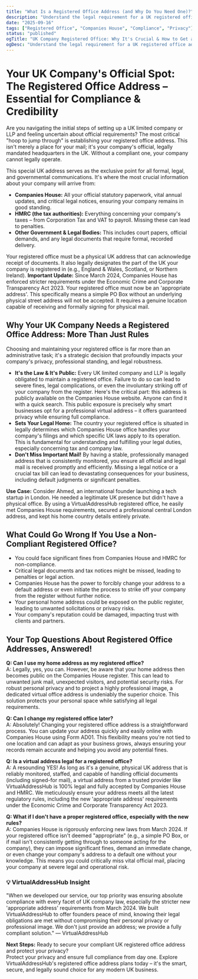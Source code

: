 ```yaml
---
title: "What Is a Registered Office Address (and Why Do You Need One)?"
description: "Understand the legal requirement for a UK registered office address and the new Companies House rules from March 2024. Learn how VirtualAddressHub provides a fully compliant and private solution for your UK company."
date: "2025-09-16"
tags: ["Registered Office", "Companies House", "Compliance", "Privacy"]
status: "published"
ogTitle: "UK Company Registered Office: Why It's Crucial & How to Get a Compliant Address (Post-March 2024)"
ogDesc: "Understand the legal requirement for a UK registered office address and the new Companies House rules from March 2024. Learn how VirtualAddressHub provides a fully compliant and private solution for your UK company."
---
```


# Your UK Company's Official Spot: The Registered Office Address – Essential for Compliance & Credibility

Are you navigating the initial steps of setting up a UK limited company or LLP and feeling uncertain about official requirements? The most critical "hoop to jump through" is establishing your registered office address. This isn't merely a place for your mail; it's your company's official, legally mandated headquarters in the UK. Without a compliant one, your company cannot legally operate.

This special UK address serves as the exclusive point for all formal, legal, and governmental communications. It's where the most crucial information about your company will arrive from:

- **Companies House:** All your official statutory paperwork, vital annual updates, and critical legal notices, ensuring your company remains in good standing.
- **HMRC (the tax authorities):** Everything concerning your company's taxes – from Corporation Tax and VAT to payroll. Missing these can lead to penalties.
- **Other Government & Legal Bodies:** This includes court papers, official demands, and any legal documents that require formal, recorded delivery.

Your registered office must be a physical UK address that can acknowledge receipt of documents. It also legally designates the part of the UK your company is registered in (e.g., England & Wales, Scotland, or Northern Ireland). **Important Update:** Since March 2024, Companies House has enforced stricter requirements under the Economic Crime and Corporate Transparency Act 2023. Your registered office must now be an 'appropriate address'. This specifically means a simple PO Box without an underlying physical street address will not be accepted. It requires a genuine location capable of receiving and formally signing for physical mail.

## Why Your UK Company Needs a Registered Office Address: More Than Just Rules

Choosing and maintaining your registered office is far more than an administrative task; it's a strategic decision that profoundly impacts your company's privacy, professional standing, and legal robustness.

- **It's the Law & It's Public:** Every UK limited company and LLP is legally obligated to maintain a registered office. Failure to do so can lead to severe fines, legal complications, or even the involuntary striking off of your company from the register. Here's the critical part: this address is publicly available on the Companies House website. Anyone can find it with a quick search. This public exposure is precisely why smart businesses opt for a professional virtual address – it offers guaranteed privacy while ensuring full compliance.
- **Sets Your Legal Home:** The country your registered office is situated in legally determines which Companies House office handles your company's filings and which specific UK laws apply to its operation. This is fundamental for understanding and fulfilling your legal duties, especially concerning tax and company law.
- **Don't Miss Important Mail!** By having a stable, professionally managed address that is consistently monitored, you ensure all official and legal mail is received promptly and efficiently. Missing a legal notice or a crucial tax bill can lead to devastating consequences for your business, including default judgments or significant penalties.

**Use Case:** Consider Ahmed, an international founder launching a tech startup in London. He needed a legitimate UK presence but didn't have a physical office. By using a VirtualAddressHub registered office, he easily met Companies House requirements, secured a professional central London address, and kept his home country details entirely private.

## What Could Go Wrong If You Use a Non-Compliant Registered Office?

- You could face significant fines from Companies House and HMRC for non-compliance.
- Critical legal documents and tax notices might be missed, leading to penalties or legal action.
- Companies House has the power to forcibly change your address to a default address or even initiate the process to strike off your company from the register without further notice.
- Your personal home address could be exposed on the public register, leading to unwanted solicitations or privacy risks.
- Your company's reputation could be damaged, impacting trust with clients and partners.

## Your Top Questions About Registered Office Addresses, Answered!

**Q: Can I use my home address as my registered office?**  
A: Legally, yes, you can. However, be aware that your home address then becomes public on the Companies House register. This can lead to unwanted junk mail, unexpected visitors, and potential security risks. For robust personal privacy and to project a highly professional image, a dedicated virtual office address is undeniably the superior choice. This solution protects your personal space while satisfying all legal requirements.

**Q: Can I change my registered office later?**  
A: Absolutely! Changing your registered office address is a straightforward process. You can update your address quickly and easily online with Companies House using Form AD01. This flexibility means you're not tied to one location and can adapt as your business grows, always ensuring your records remain accurate and helping you avoid any potential fines.

**Q: Is a virtual address legal for a registered office?**  
A: A resounding YES! As long as it's a genuine, physical UK address that is reliably monitored, staffed, and capable of handling official documents (including signed-for mail), a virtual address from a trusted provider like VirtualAddressHub is 100% legal and fully accepted by Companies House and HMRC. We meticulously ensure your address meets all the latest regulatory rules, including the new 'appropriate address' requirements under the Economic Crime and Corporate Transparency Act 2023.

**Q: What if I don't have a proper registered office, especially with the new rules?**  
A: Companies House is rigorously enforcing new laws from March 2024. If your registered office isn't deemed "appropriate" (e.g., a simple PO Box, or if mail isn't consistently getting through to someone acting for the company), they can impose significant fines, demand an immediate change, or even change your company's address to a default one without your knowledge. This means you could critically miss vital official mail, placing your company at severe legal and operational risk.

### 💡 VirtualAddressHub Insight
"When we developed our service, our top priority was ensuring absolute compliance with every facet of UK company law, especially the stricter new 'appropriate address' requirements from March 2024. We built VirtualAddressHub to offer founders peace of mind, knowing their legal obligations are met without compromising their personal privacy or professional image. We don't just provide an address; we provide a fully compliant solution." — VirtualAddressHub

**Next Steps:** Ready to secure your compliant UK registered office address and protect your privacy?  
Protect your privacy and ensure full compliance from day one. Explore VirtualAddressHub's registered office address plans today – it's the smart, secure, and legally sound choice for any modern UK business.
